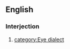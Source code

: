 ==English==
===Interjection===
{{en-intj}}
#{{context|eye dialect}}[[category:Eye dialect]] {{form of|alternative spelling|for crying out loud}}